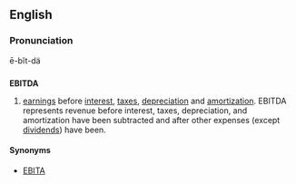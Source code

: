 {{wikipedia}}
==English==

===Pronunciation===
ē-bĭt-dä

==={{acronym}}===
'''EBITDA'''

# [[earnings]] before [[interest]], [[tax]]es, [[depreciation]] and [[amortization]]. EBITDA represents revenue before interest, taxes, depreciation, and amortization have been subtracted and after other expenses (except [[dividend]]s) have been.

====Synonyms====
* [[EBITA]]
{{anagrams:en/abdeit}}